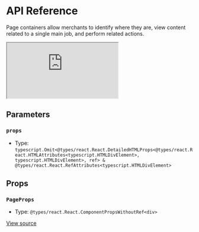 # API Reference

Page containers allow merchants to identify where they are, view content related to a single main job, and perform related actions.

<iframe src="https://620e870c28c4ae003a705d42-nxbguypysm.chromatic.com/?path=/story/components-page--play&full=1&shortcuts=false&singleStory=true" 
    style={{"width":"100%","height":600,"border":0,"borderRadius":4}}></iframe>

## Parameters

### `props`

- Type: `typescript.Omit<@types/react.React.DetailedHTMLProps<@types/react.React.HTMLAttributes<typescript.HTMLDivElement>, typescript.HTMLDivElement>, ref> & @types/react.React.RefAttributes<typescript.HTMLDivElement>`

## Props

### `PageProps`

- Type: `@types/react.React.ComponentPropsWithoutRef<div>`

[View source](https://github.com/vtex/shoreline/blob/3b5ff5622/packages/components/src/page/page.tsx#L17)
